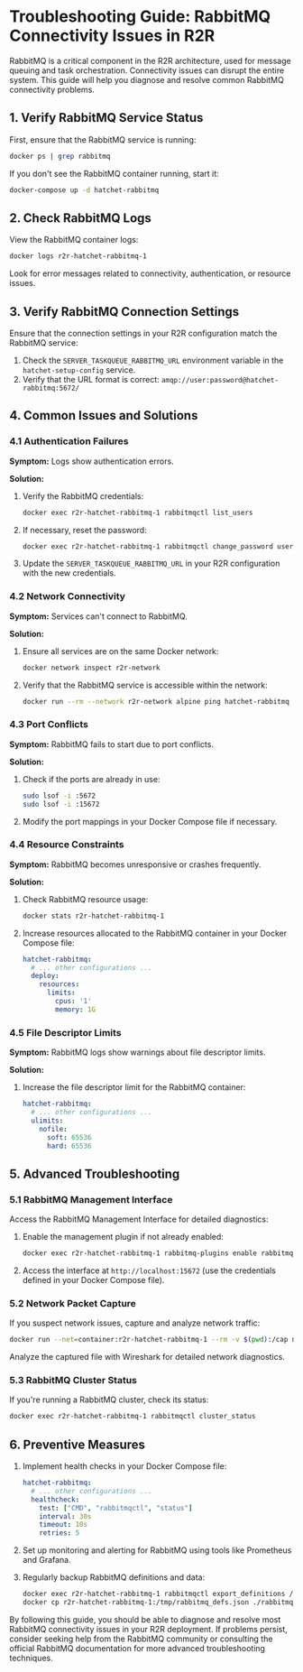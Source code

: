 # Troubleshooting Guide: RabbitMQ Connectivity Issues in R2R

RabbitMQ is a critical component in the R2R architecture, used for message queuing and task orchestration. Connectivity issues can disrupt the entire system. This guide will help you diagnose and resolve common RabbitMQ connectivity problems.

## 1. Verify RabbitMQ Service Status

First, ensure that the RabbitMQ service is running:

```bash
docker ps | grep rabbitmq
```

If you don't see the RabbitMQ container running, start it:

```bash
docker-compose up -d hatchet-rabbitmq
```

## 2. Check RabbitMQ Logs

View the RabbitMQ container logs:

```bash
docker logs r2r-hatchet-rabbitmq-1
```

Look for error messages related to connectivity, authentication, or resource issues.

## 3. Verify RabbitMQ Connection Settings

Ensure that the connection settings in your R2R configuration match the RabbitMQ service:

1. Check the `SERVER_TASKQUEUE_RABBITMQ_URL` environment variable in the `hatchet-setup-config` service.
2. Verify that the URL format is correct: `amqp://user:password@hatchet-rabbitmq:5672/`

## 4. Common Issues and Solutions

### 4.1 Authentication Failures

**Symptom:** Logs show authentication errors.

**Solution:**
1. Verify the RabbitMQ credentials:
   ```bash
   docker exec r2r-hatchet-rabbitmq-1 rabbitmqctl list_users
   ```
2. If necessary, reset the password:
   ```bash
   docker exec r2r-hatchet-rabbitmq-1 rabbitmqctl change_password user newpassword
   ```
3. Update the `SERVER_TASKQUEUE_RABBITMQ_URL` in your R2R configuration with the new credentials.

### 4.2 Network Connectivity

**Symptom:** Services can't connect to RabbitMQ.

**Solution:**
1. Ensure all services are on the same Docker network:
   ```bash
   docker network inspect r2r-network
   ```
2. Verify that the RabbitMQ service is accessible within the network:
   ```bash
   docker run --rm --network r2r-network alpine ping hatchet-rabbitmq
   ```

### 4.3 Port Conflicts

**Symptom:** RabbitMQ fails to start due to port conflicts.

**Solution:**
1. Check if the ports are already in use:
   ```bash
   sudo lsof -i :5672
   sudo lsof -i :15672
   ```
2. Modify the port mappings in your Docker Compose file if necessary.

### 4.4 Resource Constraints

**Symptom:** RabbitMQ becomes unresponsive or crashes frequently.

**Solution:**
1. Check RabbitMQ resource usage:
   ```bash
   docker stats r2r-hatchet-rabbitmq-1
   ```
2. Increase resources allocated to the RabbitMQ container in your Docker Compose file:
   ```yaml
   hatchet-rabbitmq:
     # ... other configurations ...
     deploy:
       resources:
         limits:
           cpus: '1'
           memory: 1G
   ```

### 4.5 File Descriptor Limits

**Symptom:** RabbitMQ logs show warnings about file descriptor limits.

**Solution:**
1. Increase the file descriptor limit for the RabbitMQ container:
   ```yaml
   hatchet-rabbitmq:
     # ... other configurations ...
     ulimits:
       nofile:
         soft: 65536
         hard: 65536
   ```

## 5. Advanced Troubleshooting

### 5.1 RabbitMQ Management Interface

Access the RabbitMQ Management Interface for detailed diagnostics:

1. Enable the management plugin if not already enabled:
   ```bash
   docker exec r2r-hatchet-rabbitmq-1 rabbitmq-plugins enable rabbitmq_management
   ```
2. Access the interface at `http://localhost:15672` (use the credentials defined in your Docker Compose file).

### 5.2 Network Packet Capture

If you suspect network issues, capture and analyze network traffic:

```bash
docker run --net=container:r2r-hatchet-rabbitmq-1 --rm -v $(pwd):/cap nicolaka/netshoot tcpdump -i eth0 -w /cap/rabbitmq_traffic.pcap
```

Analyze the captured file with Wireshark for detailed network diagnostics.

### 5.3 RabbitMQ Cluster Status

If you're running a RabbitMQ cluster, check its status:

```bash
docker exec r2r-hatchet-rabbitmq-1 rabbitmqctl cluster_status
```

## 6. Preventive Measures

1. Implement health checks in your Docker Compose file:
   ```yaml
   hatchet-rabbitmq:
     # ... other configurations ...
     healthcheck:
       test: ["CMD", "rabbitmqctl", "status"]
       interval: 30s
       timeout: 10s
       retries: 5
   ```

2. Set up monitoring and alerting for RabbitMQ using tools like Prometheus and Grafana.

3. Regularly backup RabbitMQ definitions and data:
   ```bash
   docker exec r2r-hatchet-rabbitmq-1 rabbitmqctl export_definitions /tmp/rabbitmq_defs.json
   docker cp r2r-hatchet-rabbitmq-1:/tmp/rabbitmq_defs.json ./rabbitmq_defs.json
   ```

By following this guide, you should be able to diagnose and resolve most RabbitMQ connectivity issues in your R2R deployment. If problems persist, consider seeking help from the RabbitMQ community or consulting the official RabbitMQ documentation for more advanced troubleshooting techniques.
